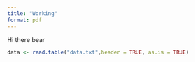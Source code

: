 ```yaml
---
title: "Working"
format: pdf
---
```



Hi there bear





```r
data <- read.table("data.txt",header = TRUE, as.is = TRUE)
```

